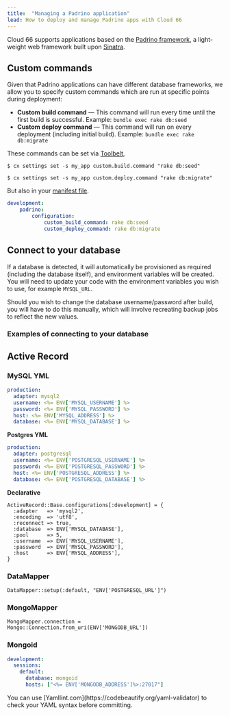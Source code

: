 ```yaml
---
title:  "Managing a Padrino application"
lead: How to deploy and manage Padrino apps with Cloud 66
---
```


Cloud 66 supports applications based on the [Padrino framework](https://www.padrinorb.com/), a light-weight web framework built upon [Sinatra](/docs/build-and-config/sinatra-stacks).

## Custom commands

Given that Padrino applications can have different database frameworks, we allow you to specify custom commands which are run at specific points during deployment:

  - **Custom build command** &mdash; This command will run every time until the first build is successful. Example: `bundle exec rake db:seed`
  - **Custom deploy command** &mdash; This command will run on every deployment (including initial build). Example: `bundle exec rake db:migrate`
    
These commands can be set via [Toolbelt](/docs/toolbelt/toolbelt#settings-set),

```shell
$ cx settings set -s my_app custom.build.command "rake db:seed"

$ cx settings set -s my_app custom.deploy.command "rake db:migrate"
```

But also in your [manifest file](/docs/manifest/building-a-manifest-file#manifest-tutorial).

```yaml
development:
    padrino:
        configuration:
            custom_build_command: rake db:seed
            custom_deploy_command: rake db:migrate
```

## Connect to your database
If a database is detected, it will automatically be provisioned as required (including the database itself), and environment variables will be created. You will need to update your code with the environment variables you wish to use, for example `MYSQL_URL`.

Should you wish to change the database username/password after build, you will have to do this manually, which will involve recreating backup jobs to reflect the new values.

### Examples of connecting to your database

## Active Record

### MySQL YML

```yaml
production:
  adapter: mysql2
  username: <%= ENV['MYSQL_USERNAME'] %>
  password: <%= ENV['MYSQL_PASSWORD'] %>
  host: <%= ENV['MYSQL_ADDRESS'] %>
  database: <%= ENV['MYSQL_DATABASE'] %>
```

**Postgres YML**

```yaml
production:
  adapter: postgresql
  username: <%= ENV['POSTGRESQL_USERNAME'] %>
  password: <%= ENV['POSTGRESQL_PASSWORD'] %>
  host: <%= ENV['POSTGRESQL_ADDRESS'] %>
  database: <%= ENV['POSTGRESQL_DATABASE'] %>
```

**Declarative**

```shell
ActiveRecord::Base.configurations[:development] = {
  :adapter   => 'mysql2',
  :encoding  => 'utf8',
  :reconnect => true,
  :database  => ENV['MYSQL_DATABASE'],
  :pool      => 5,
  :username  => ENV['MYSQL_USERNAME'],
  :password  => ENV['MYSQL_PASSWORD'],
  :host      => ENV['MYSQL_ADDRESS'],
}
```

### DataMapper
```shell
DataMapper::setup(:default, "ENV['POSTGRESQL_URL']")
```

### MongoMapper
```shell
MongoMapper.connection = Mongo::Connection.from_uri(ENV['MONGODB_URL'])
```

### Mongoid
```yaml
development:
  sessions:
    default:
      database: mongoid
      hosts: ["<%= ENV['MONGODB_ADDRESS']%>:27017"]
```

<Callout type="info" title="Check your YAML">
You can use [Yamllint.com](https://codebeautify.org/yaml-validator) to check your YAML syntax before committing.
</Callout>
